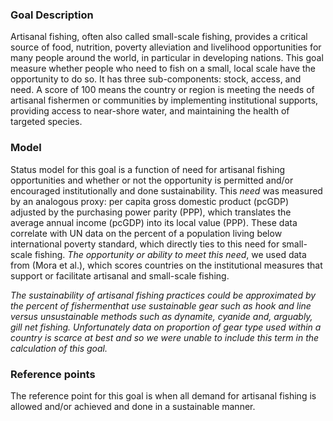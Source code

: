 ### Goal Description

<!---From Eva:
This goal measures the opportunity for fishers to supply seafood for themselves, families, and community.
--->

Artisanal fishing, often also called small-scale fishing, provides a critical source of food, nutrition, poverty alleviation and livelihood opportunities for many people around the world, in particular in developing nations. This goal measure whether people who need to fish on a small, local scale have the opportunity to do so. It has three sub-components: stock, access, and need. A score of 100 means the country or region is meeting the needs of artisanal fishermen or communities by implementing institutional supports, providing access to near-shore water, and maintaining the health of targeted species. 

### Model  

Status model for this goal is a function of need for artisanal fishing opportunities and whether or not
the opportunity is permitted and/or encouraged institutionally and done sustainability. This _need_ was measured by an analogous proxy: per capita gross domestic product (pcGDP) adjusted by the purchasing power parity (PPP), which translates the average annual income (pcGDP) into its local value (PPP). These data correlate with UN data on the percent of a population living below international poverty standard, which directly ties to this need for small-scale fishing. _The opportunity or ability to meet this need_, we used data from (Mora et al.), which scores countries on the institutional measures that support or facilitate artisanal and small-scale fishing. 

_The sustainability of artisanal fishing practices could be approximated by the percent of fishermenthat use sustainable gear such as hook and line versus unsustainable methods such as dynamite, cyanide and, arguably, gill net fishing. Unfortunately data on proportion of gear type used within a country is scarce at best and so we were unable to include this term in the calculation of this goal._
 

### Reference points 

The reference point for this goal is when all demand for artisanal fishing is allowed and/or achieved and done in a sustainable manner.




